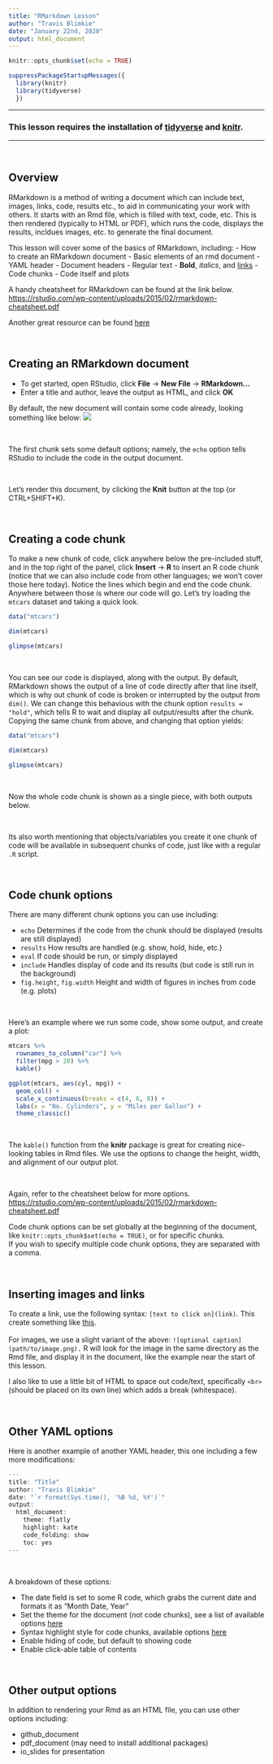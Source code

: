 ```yaml
---
title: "RMarkdown Lesson"
author: "Travis Blimkie"
date: "January 22nd, 2020"
output: html_document
---
```


```r
knitr::opts_chunk$set(echo = TRUE)
```

```r
suppressPackageStartupMessages({
  library(knitr)
  library(tidyverse)
  })
```

***

### This lesson requires the installation of [tidyverse](https://www.tidyverse.org/) and [knitr](https://yihui.org/knitr/).

***

<br>

## Overview
RMarkdown is a method of writing a document which can include text, images,
links, code, results etc., to aid in communicating your work with others. It
starts with an Rmd file, which is filled with text, code, etc. This is then
rendered (typically to HTML or PDF), which runs the code, displays the results,
incldues images, etc. to generate the final document.  

This lesson will cover some of the basics of RMarkdown, including:
- How to create an RMarkdown document
- Basic elements of an rmd document
  - YAML header
  - Document headers
- Regular text
  - **Bold**, *italics*, and [links]()
- Code chunks
  - Code itself and plots

A handy cheatsheet for RMarkdown can be found at the link below.  
<https://rstudio.com/wp-content/uploads/2015/02/rmarkdown-cheatsheet.pdf>  

Another great resource can be found [here](https://bookdown.org/yihui/rmarkdown/)

<br>

## Creating an RMarkdown document

- To get started, open RStudio, click **File** -> **New File** -> **RMarkdown...**
- Enter a title and author, leave the output as HTML, and click **OK**

By default, the new document will contain some code already, looking something like below:
![](rmd_screenshot.png)

<br>

The first chunk sets some default options; namely, the `echo` option tells
RStudio to include the code in the output document.  

<br>

Let's render this document, by clicking the **Knit** button at the top (or
CTRL+SHIFT+K).

<br>

## Creating a code chunk
To make a new chunk of code, click anywhere below the pre-included stuff, and in
the top right of the panel, click **Insert** -> **R** to insert an R code chunk
(notice that we can also include code from other languages; we won't cover those
here today). Notice the lines which begin and end the code chunk. Anywhere
between those is where our code will go. Let's try loading the `mtcars` dataset
and taking a quick look.
```r
data("mtcars")

dim(mtcars)

glimpse(mtcars)
```

<br>

You can see our code is displayed, along with the output. By default, RMarkdown
shows the output of a line of code directly after that line itself, which is why
out chunk of code is broken or interrupted by the output from `dim()`. We can
change this behavious with the chunk option `results = "hold"`, which tells R to
wait and display all output/results after the chunk. Copying the same chunk from
above, and changing that option yields:
```r
data("mtcars")

dim(mtcars)

glimpse(mtcars)
```

<br>

Now the whole code chunk is shown as a single piece, with both outputs below.  

<br>

Its also worth mentioning that objects/variables you create it one chunk of code
will be available in subsequent chunks of code, just like with a regular `.R`
script.

<br>

## Code chunk options
There are many different chunk options you can use including:

- `echo` Determines if the code from the chunk should be displayed (results are  still displayed)
- `results` How results are handled (e.g. show, hold, hide, etc.)
- `eval` If code should be run, or simply displayed
- `include` Handles display of code and its results (but code is still run in the background)
- `fig.height`, `fig.width` Height and width of figures in inches from code (e.g. plots)

<br>

Here's an example where we run some code, show some output, and create a plot:
```r
mtcars %>% 
  rownames_to_column("car") %>% 
  filter(mpg > 20) %>% 
  kable()

ggplot(mtcars, aes(cyl, mpg)) +
  geom_col() +
  scale_x_continuous(breaks = c(4, 6, 8)) +
  labs(x = "No. Cylinders", y = "Miles per Gallon") +
  theme_classic()
```

<br>

The `kable()` function from the **knitr** package is great for creating
nice-looking tables in Rmd files. We use the options to change the height,
width, and alignment of our output plot.

<br>

Again, refer to the cheatsheet below for more options.  
<https://rstudio.com/wp-content/uploads/2015/02/rmarkdown-cheatsheet.pdf>

Code chunk options can be set globally at the beginning of the document, like
`knitr::opts_chunk$set(echo = TRUE)`, or for specific chunks.  
If you wish to specify multiple code chunk options, they are separated with a
comma.

<br>

## Inserting images and links
To create a link, use the following syntax: `[text to click on](link)`.  This create something like [this](https://rstudio.com/wp-content/uploads/2015/02/rmarkdown-cheatsheet.pdf).  
<br>
For images, we use a slight variant of the above: `![optional
caption](path/to/image.png).` R will look for the image in the same directory as
the Rmd file, and display it in the document, like the example near the start of
this lesson.

I also like to use a little bit of HTML to space out code/text, specifically
`<br>` (should be placed on its own line) which adds a break (whitespace).

<br>

## Other YAML options
Here is another example of another YAML header, this one including a few more
modifications:

``` r
---
title: "Title"
author: "Travis Blimkie"
date: "`r format(Sys.time(), '%B %d, %Y')`"
output:
  html_document:
    theme: flatly
    highlight: kate
    code_folding: show
    toc: yes
---
```

<br>

A breakdown of these options:

- The date field is set to some R code, which grabs the current date and formats it as "Month Date, Year"
- Set the theme for the document (not code chunks), see a list of available options [here](https://bookdown.org/yihui/rmarkdown/html-document.html#appearance-and-style)
- Syntax highlight style for code chunks, available options [here](https://bookdown.org/yihui/rmarkdown/html-document.html#appearance-and-style)
- Enable hiding of code, but default to showing code
- Enable click-able table of contents

<br>

## Other output options
In addition to rendering your Rmd as an HTML file, you can use other options including:

- github_document
- pdf_document (may need to install additional packages)
- io_slides for presentation

<br>
